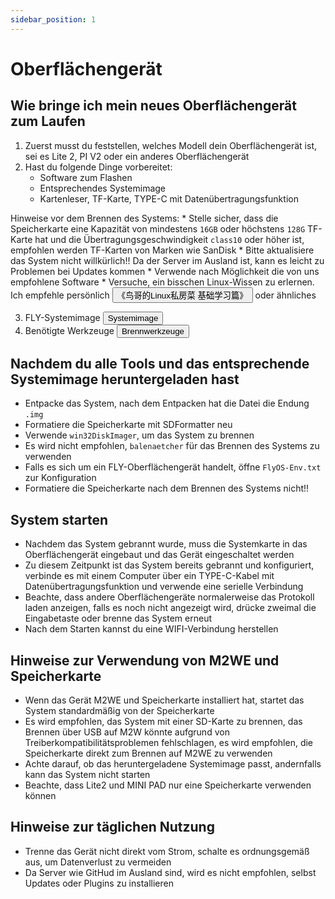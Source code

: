 ```yaml
---
sidebar_position: 1
---
```





# Oberflächengerät

## Wie bringe ich mein neues Oberflächengerät zum Laufen

  1. Zuerst musst du feststellen, welches Modell dein Oberflächengerät ist, sei es Lite 2, PI V2 oder ein anderes Oberflächengerät
  2. Hast du folgende Dinge vorbereitet:
        * Software zum Flashen
        * Entsprechendes Systemimage
        * Kartenleser, TF-Karte, TYPE-C mit Datenübertragungsfunktion

  Hinweise vor dem Brennen des Systems:
        * Stelle sicher, dass die Speicherkarte eine Kapazität von mindestens `16GB` oder höchstens `128G` TF-Karte hat und die Übertragungsgeschwindigkeit `class10` oder höher ist, empfohlen werden TF-Karten von Marken wie SanDisk
        * Bitte aktualisiere das System nicht willkürlich!! Da der Server im Ausland ist, kann es leicht zu Problemen bei Updates kommen
        * Verwende nach Möglichkeit die von uns empfohlene Software
        * Versuche, ein bisschen Linux-Wissen zu erlernen. Ich empfehle persönlich <Button variant="contained" disableElevation href="https://item.jd.com/12443890.html">《鸟哥的Linux私房菜 基础学习篇》</Button> oder ähnliches

  3. FLY-Systemimage <Button variant="contained" disableElevation href="/docs/category/系统镜像">Systemimage</Button>
  4. Benötigte Werkzeuge <Button variant="contained" disableElevation href="/docs/ResDownload/auxiliary_software/">Brennwerkzeuge</Button>

## Nachdem du alle Tools und das entsprechende Systemimage heruntergeladen hast

  * Entpacke das System, nach dem Entpacken hat die Datei die Endung `.img`
  * Formatiere die Speicherkarte mit SDFormatter neu
  * Verwende `win32DiskImager`, um das System zu brennen
  * Es wird nicht empfohlen, `balenaetcher` für das Brennen des Systems zu verwenden
  * Falls es sich um ein FLY-Oberflächengerät handelt, öffne `FlyOS-Env.txt` zur Konfiguration
  * Formatiere die Speicherkarte nach dem Brennen des Systems nicht!!

## System starten

  * Nachdem das System gebrannt wurde, muss die Systemkarte in das Oberflächengerät eingebaut und das Gerät eingeschaltet werden
  * Zu diesem Zeitpunkt ist das System bereits gebrannt und konfiguriert, verbinde es mit einem Computer über ein TYPE-C-Kabel mit Datenübertragungsfunktion und verwende eine serielle Verbindung
  * Beachte, dass andere Oberflächengeräte normalerweise das Protokoll laden anzeigen, falls es noch nicht angezeigt wird, drücke zweimal die Eingabetaste oder brenne das System erneut
  * Nach dem Starten kannst du eine WIFI-Verbindung herstellen


## Hinweise zur Verwendung von M2WE und Speicherkarte

  * Wenn das Gerät M2WE und Speicherkarte installiert hat, startet das System standardmäßig von der Speicherkarte
  * Es wird empfohlen, das System mit einer SD-Karte zu brennen, das Brennen über USB auf M2W könnte aufgrund von Treiberkompatibilitätsproblemen fehlschlagen, es wird empfohlen, die Speicherkarte direkt zum Brennen auf M2WE zu verwenden
  * Achte darauf, ob das heruntergeladene Systemimage passt, andernfalls kann das System nicht starten
  * Beachte, dass Lite2 und MINI PAD nur eine Speicherkarte verwenden können


## Hinweise zur täglichen Nutzung

  * Trenne das Gerät nicht direkt vom Strom, schalte es ordnungsgemäß aus, um Datenverlust zu vermeiden
  * Da Server wie GitHud im Ausland sind, wird es nicht empfohlen, selbst Updates oder Plugins zu installieren

